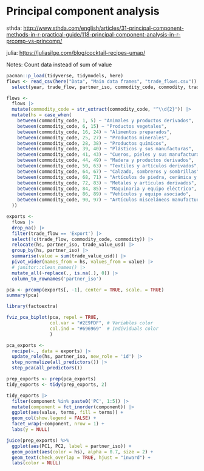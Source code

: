 # Principal component analysis

sthda: <http://www.sthda.com/english/articles/31-principal-component-methods-in-r-practical-guide/118-principal-component-analysis-in-r-prcomp-vs-princomp/>

julia: <https://juliasilge.com/blog/cocktail-recipes-umap/>

Notes: Count data instead of sum of value

```r
pacman::p_load(tidyverse, tidymodels, here)
flows <- read_csv(here("Data", "Main data frames", "trade_flows.csv")) |> 
  select(year, trade_flow, partner_iso, commodity_code, commodity, trade_value_usd)
```

```r
flows <- 
  flows |> 
  mutate(commodity_code = str_extract(commodity_code, "^\\d{2}")) |> 
  mutate(hs = case_when(
    between(commodity_code, 1, 5) ~ "Animales y productos derivados",
    between(commodity_code, 6, 15) ~ "Productos vegetales",
    between(commodity_code, 16, 24) ~ "Alimentos preparados",
    between(commodity_code, 25, 27) ~ "Productos minerales",
    between(commodity_code, 28, 38) ~ "Productos químicos",
    between(commodity_code, 39, 40) ~ "Plásticos y sus manufacturas",
    between(commodity_code, 41, 43) ~ "Cueros, pieles y sus manufacturas",
    between(commodity_code, 44, 49) ~ "Madera y productos derivados",
    between(commodity_code, 50, 63) ~ "Textiles y artículos derivados",
    between(commodity_code, 64, 67) ~ "Calzado, sombreros y sombrillas",
    between(commodity_code, 68, 71) ~ "Artículos de piedra, cerámica y vidrio",
    between(commodity_code, 72, 83) ~ "Metales y artículos derivados",
    between(commodity_code, 84, 85) ~ "Maquinaria y equipo eléctrico",
    between(commodity_code, 86, 89) ~ "Vehículos y equipo asociado",
    between(commodity_code, 90, 97) ~ "Artículos misceláneos manufacturados",
  ))
```

```r
exports <- 
  flows |> 
  drop_na() |> 
  filter(trade_flow == 'Export') |> 
  select(!c(trade_flow, commodity_code, commodity)) |> 
  relocate(hs, partner_iso, trade_value_usd) |> 
  group_by(hs, partner_iso) |> 
  summarise(value = sum(trade_value_usd)) |> 
  pivot_wider(names_from = hs, values_from = value) |> 
  # janitor::clean_names() |> 
  mutate_all(~replace(., is.na(.), 0)) |> 
  column_to_rownames('partner_iso')
```

```r
pca <- prcomp(exports[, -1], center = TRUE, scale. = TRUE)
summary(pca)

library(factoextra)

fviz_pca_biplot(pca, repel = TRUE,
                col.var = "#2E9FDF", # Variables color
                col.ind = "#696969"  # Individuals color
                )
```

```r
pca_exports <- 
  recipe(~., data = exports) |> 
  update_role(hs, partner_iso, new_role = 'id') |> 
  step_normalize(all_predictors()) |> 
  step_pca(all_predictors())

prep_exports <- prep(pca_exports)
tidy_exports <- tidy(prep_exports, 2)

tidy_exports |> 
  filter(component %in% paste0('PC', 1:5)) |> 
  mutate(component = fct_inorder(component)) |> 
  ggplot(aes(value, terms, fill = terms)) +
  geom_col(show.legend = FALSE) +
  facet_wrap(~component, nrow = 1) +
  labs(y = NULL)
```

```r
juice(prep_exports) %>%
  ggplot(aes(PC1, PC2, label = partner_iso)) +
  geom_point(aes(color = hs), alpha = 0.7, size = 2) +
  geom_text(check_overlap = TRUE, hjust = "inward") +
  labs(color = NULL)
```

\
